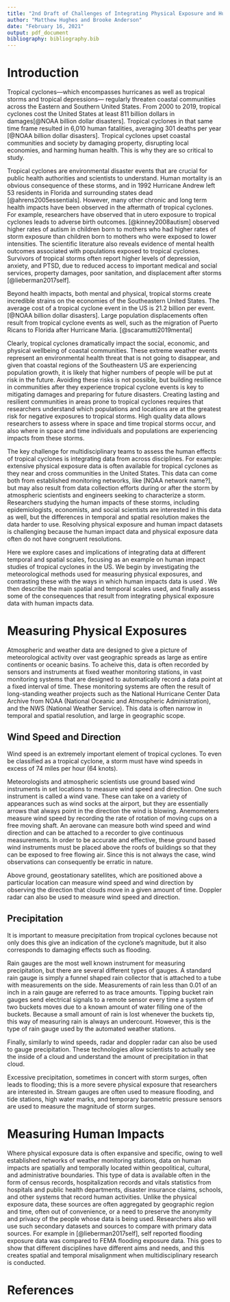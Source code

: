 ```yaml
---
title: "2nd Draft of Challenges of Integrating Physical Exposure and Human Impacts Data in Tropical Cyclone Studies"
author: "Matthew Hughes and Brooke Anderson"
date: "February 16, 2021"
output: pdf_document
bibliography: bibliography.bib
---
```


# Introduction

Tropical cyclones---which encompasses hurricanes as well as tropical storms and tropical depressions--- regularly threaten coastal communities across the Eastern and Southern United States. From 2000 to 2019, tropical cyclones cost the United States at least 811 billion dollars in damages[@NOAA billion dollar disasters]. Tropical cyclones in that same time frame resulted in 6,010 human fatalities, averaging 301 deaths per year [@NOAA billion dollar disasters]. Tropical cyclones upset coastal communities and society by damaging property, disrupting local economies, and harming human health. This is why they are so critical to study. 

Tropical cyclones are environmental disaster events that are crucial for public health authorities and scientists to understand. Human mortality is an obvious consequence of these storms, and in 1992 Hurricane Andrew left 53 residents in Florida and surrounding states dead [@ahrens2005essentials]. However, many other chronic and long term health impacts have been observed in the aftermath of tropical cyclones. For example, researchers have observed that in utero exposure to tropical cyclones leads to adverse birth outcomes. [@kinney2008autism] observed higher rates of autism in children born to mothers who had higher rates of storm exposure than children born to mothers who were exposed to lower intensities. The scientific literature also reveals evidence of mental health outcomes associated with populations exposed to tropical cyclones. Survivors of tropical storms often report higher levels of depression, anxiety, and PTSD, due to reduced access to important medical and social services, property damages, poor sanitation, and displacement after storms [@lieberman2017self]. 

Beyond health impacts, both mental and physical, tropical storms create incredible strains on the economies of the Southeastern United States. The average cost of a tropical cyclone event in the US is 21.2 billion per event. [@NOAA billion dollar disasters]. Large population displacements often result from tropical cyclone events as well, such as the migration of Puerto Ricans to Florida after Hurricane Maria. [@scaramutti2019mental]

Clearly, tropical cyclones dramatically impact the social, economic, and physical wellbeing of  coastal communities. These extreme weather events represent an environmental health threat that is not going to disappear, and given that coastal regions of the Southeastern US are experiencing population growth, it is likely that higher numbers of people will be put at risk in the future. Avoiding these risks is not possible, but building resilience in communities after they experience tropical cyclone events is key to mitigating damages and preparing for future disasters. Creating lasting and resilient communities in areas prone to tropical cyclones  requires that researchers understand which populations and locations are at the greatest risk for negative exposures to tropical storms. High quality data allows researchers to assess where in space and time tropical storms occur, and also where in space and time individuals and populations are experiencing impacts from these storms. 

The key challenge for multidisciplinary teams to assess the human effects of tropical cyclones is integrating data from across disciplines. For example: extensive physical exposure data is often available for tropical cyclones as they near and cross communities in the United States. This data can come both from established monitoring networks, like [NOAA network name?], but may also result from data collection efforts during or after the storm by atmospheric scientists and engineers seeking to characterize a storm. Researchers studying the human impacts of these storms, including epidemiologists, economists, and social scientists are interested in this data as well, but the differences in temporal and spatial resolution makes the data harder to use. Resolving physical exposure and human impact datasets is challenging because the human impact data and physical exposure data often do not have congruent resolutions. 

Here we explore cases and implications of integrating data at different temporal and spatial scales, focusing as an example on human impact studies of tropical cyclones in the US. We begin by investigating the meteorological methods used for measuring physical exposures, and contrasting these with the ways in which human impacts data is used . We then describe the main spatial and temporal scales used, and finally assess some of the consequences that result from integrating physical exposure data with human impacts data. 

# Measuring Physical Exposures

Atmospheric and weather data are designed to give a picture of meteorological activity over vast geographic spreads as large as entire continents or oceanic basins. To acheive this, data is often recorded by sensors and instruments at fixed weather monitoring stations, in vast monitoring systems that are designed to automatically record a data point at a fixed interval of time. These monitoring systems are often the result of long-standing weather projects such as the National Hurricane Center Data Archive from NOAA (National Oceanic and Atmospheric Administration), and the NWS (National Weather Service). This data is often narrow in temporal and spatial resolution, and large in geographic scope. 

## Wind Speed and Direction

Wind speed is an extremely important element of tropical cyclones. To even be classified as a tropical cyclone, a storm must have wind speeds in excess of 74 miles per hour (64 knots). 

Meteorologists and atmospheric scientists use ground based wind instruments in set locations to measure wind speed and direction. One such instrument is called a wind vane. These can take on a variety of appearances such as wind socks at the airport, but they are essentially arrows that always point in the direction the wind is blowing. Anemometers measure wind speed by recording the rate of rotation of moving cups on a free moving shaft. An aerovane can measure both wind speed and wind direction and can be attached to a recorder to give continuous measurements. In order to be accurate and effective, these ground based wind instruments must be placed above the roofs of buildings so that they can be exposed to free flowing air. Since this is not always the case, wind observations can consequently be erratic in nature. 

Above ground, geostationary satellites, which are positioned above a particular location can measure wind speed and wind direction by observing the direction that clouds move in a given amount of time. Doppler radar can also be used to measure wind speed and direction. 

## Precipitation 

It is important to measure precipitation from tropical cyclones because not only does this give an indication of the cyclone's magnitude, but it also corresponds to damaging effects such as flooding. 

Rain gauges are the most well known instrument for measuring precipitation, but there are several different types of gauges. A standard rain gauge is simply a funnel shaped rain collector that is attached to a tube with measurements on the side. Measurements of rain less than 0.01 of an inch in a rain gauge are referred to as trace amounts. Tipping bucket rain gauges send electrical signals to a remote sensor every time a system of two buckets moves due to a known amount of water filling one of the buckets. Because a small amount of rain is lost whenever the buckets tip, this way of measuring rain is always an undercount. However, this is the type of rain gauge used by the automated weather stations.

Finally, similarly to wind speeds, radar and doppler radar can also be used to gauge precipitation. These technologies allow scientists to actually see the inside of a cloud and understand the amount of precipitation in that cloud. 

Excessive precipitation, sometimes in concert with storm surges, often leads to flooding; this is a more severe physical exposure that researchers are interested in. Stream gauges are often used to measure flooding, and tide stations, high water marks, and temporary barometric pressure sensors are used to measure the magnitude of storm surges. 

# Measuring Human Impacts

Where physical exposure data is often expansive and specific, owing to well established networks of weather monitoring stations, data on human impacts are spatially and temporally located within geopolitical, cultural, and administrative boundaries. This type of data is available often in the form of census records, hospitalization records and vitals statistics from hospitals and public health departments, disaster insurance claims, schools, and other systems that record human activities. Unlike the physical exposure data, these sources are often aggregated by geographic region and time, often out of convenience, or a need to preserve the anonymity and privacy of the people whose data is being used.  Researchers also will use such secondary datasets and sources to compare with primary data sources. For example in [@lieberman2017self], self reported flooding exposure data was compared to FEMA flooding exposure data. This goes to show that different disciplines have different aims and needs, and this creates spatial and temporal misalignment when multidisciplinary research is conducted. 




# References